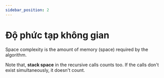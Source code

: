 ```yaml
---
sidebar_position: 2
---
```


# Độ phức tạp không gian

Space complexity is the amount of memory (space) required by the algorithm.

Note that, **stack space** in the recursive calls counts too. If the calls don't exist simultaneously, it doesn't count.
